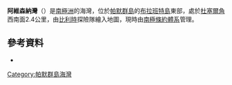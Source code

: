 {{coord|64|26|S|62|23|W|source:GNIS|display=title}}

'''阿維森納灣'''（{{lang-en|Avicenna Bay}}）是[[南極洲|南極洲]]的海灣，位於[[帕默群島|帕默群島]]的[[布拉班特島|布拉班特島]]東部，處於[[杜塞爾角|杜塞爾角]]西南面2.4公里，由[[比利時|比利時]]探險隊繪入地圖，現時由[[南極條約體系|南極條約體系]]管理。

==參考資料==
* {{usgs-gazetteer|id=779}}

{{DEFAULTSORT:Avicenna Bay}}
[[Category:帕默群島海灣|Category:帕默群島海灣]]


{{PalmerArchipelago-geo-stub}}